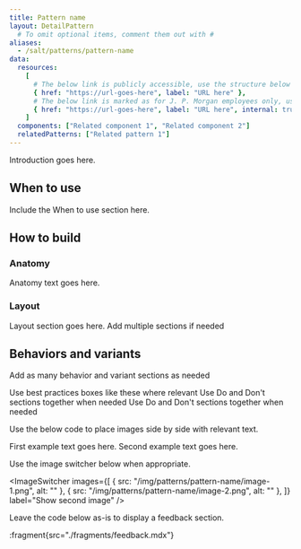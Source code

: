 ```yaml
---
title: Pattern name
layout: DetailPattern
  # To omit optional items, comment them out with #
aliases:
  - /salt/patterns/pattern-name
data:
  resources:
    [
      # The below link is publicly accessible, use the structure below for these links
      { href: "https://url-goes-here", label: "URL here" },
      # The below link is marked as for J. P. Morgan employees only, use the structure below for these links
      { href: "https://url-goes-here", label: "URL here", internal: true},
    ]
  components: ["Related component 1", "Related component 2"]
  relatedPatterns: ["Related pattern 1"]
---
```


Introduction goes here.

  <Diagram
    src="/img/patterns/pattern-name/pattern-name-hero-shot.png"
    alt="Introductory pattern image"
    border
  />

## When to use

Include the When to use section here.

## How to build

### Anatomy

Anatomy text goes here.

  <Diagram
    src="/img/patterns/pattern-name/pattern-name-anatomy.png"
    alt="Pattern anatomy."
    contentPosition="top"
    border
  />

### Layout

Layout section goes here. Add multiple sections if needed

  <Diagram
    src="/img/patterns/pattern-name/pattern-name-layout-1.png"
    alt="A pattern layout."
    contentPosition="top"
    border
  />

## Behaviors and variants

Add as many behavior and variant sections as needed

<ExampleContainer type="positive" customPillText="Best practices">
Use best practices boxes like these where relevant
</ExampleContainer>

<ExampleContainer type="positive">
Use Do and Don't sections together when needed
</ExampleContainer>

<ExampleContainer type="negative">
Use Do and Don't sections together when needed
</ExampleContainer>

Use the below code to place images side by side with relevant text.

<Diagrams>
  <Diagram
    src="/img/patterns/pattern-name/example-1.png"
    alt="First example"
    contentPosition="bottom"
    border
  >
  First example text goes here. 
  </Diagram>
  <Diagram
    src="/img/patterns/pattern-name/example-2.png"
    alt="Second example"
    contentPosition="bottom"
    border
  >
  Second example text goes here.
  </Diagram>
</Diagrams>

Use the image switcher below when appropriate.

<ImageSwitcher
  images={[
    { src: "/img/patterns/pattern-name/image-1.png", alt: "" },
    { src: "/img/patterns/pattern-name/image-2.png", alt: "" },
  ]}
  label="Show second image"
/>

Leave the code below as-is to display a feedback section.

:fragment{src="./fragments/feedback.mdx"}

